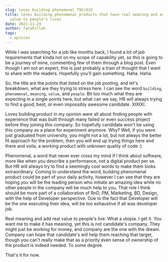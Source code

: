 ```yaml
---
slug: loves building phenomenal T9Cc01U
title: loves building phenomenal products that have real meaning and add real
  value to people’s lives
date: 2021-11-29
author: fatahillah
tags:
  - opinion
---
```

While I was searching for a job like months back, I found a lot of job requirements that kinda not on my scope of capability yet, so this is going to be a journey of mine, commenting few of them through a blog post. Even though I am not an expert, this is just probably a train of thought that I want to share with the readers. Hopefully you'll gain something. Haha. Haha.

So, the title are the points that listed on the job posting, and let's breakdown, what are they trying to stress here. I can see the word `building`, `phenomenal`, `meaning`, `value`, and `people`. Bit too much what they are expecting in a single points here, but what can we say, HR will always trying to find a good, best, or even impossibly awesome candidate. XIXIXI.

Loves building product in my opinion were all about finding people with experience that was built through many failed or even success project before they joining this company. So hopefully candidate won't be using this company as a place for experiment anymore. Why? Well, if you were just graduated from university, you might not a lot, but not always the better fit approach for the problem, then you will end up trying things here and there and voila, a working product with unknown quality of code :)

Phenomenal, a word that never ever cross my mind if I think about software, more like when you describe a performance, not a digital product per se. But HR will always try to find a seemingly cool words to make them looks extraordinary. Coming to understand the word, building phenomenal product could be part of your daily activity, however I can see that they are hoping you will be the leading person who initiate an amazing idea while no other people in the company will be much help to you. That role I think should be more part of a collaboration of RnD, PM, Marketing, BD, Design, with the help of Developer perspective. Due to the fact that Developer will be the one executing their idea, will be too exhaustive if all was developer job.



Real meaning and add real value to people's live. What a utopia. I get it. You want me to make it has meaning, yet this is not candidate's company. They might just be working for money, and company are the one with the dream. Company can hope that candidate's will help them reaching that target, though you can't really make that as a priority even sense of ownership of the product is indeed needed. To some degree.



That's it for now.